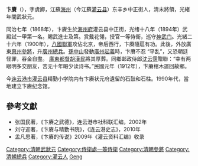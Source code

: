 '''卞賡'''（{{bd|1868年||1911年||Bian卞}}），字虞卿，江蘇[[海州|海州]]（今江蘇[[灌云县|灌云县]]）东辛乡中正街人，清末將領，光緒年間武狀元。

同治七年（1868年），卞賡生於[[海州府|海州府]]灌云县中正街，光绪十八年（1894年）武殿試一甲第一名。賜武進士及第。赏戴花翎，授官一等侍衛，巡守[[神武门|神武门]]。光緒二十六年（1900年），[[八國聯軍|八國聯軍]]攻佔北京，帝后西行，卞賡隨扈有功。此後，外放廣東[[惠州|惠州]][[參將|參將]]，升[[廣州|廣州]][[總兵|總兵]]。[[孫中山|孫中山]]發動[[廣州起義|廣州起義]]時，卞賡不忍 “平乱”，又恐朝廷怪罪，吞金自盡。 [[廣東|廣東]][[都督|都督]][[胡漢民|胡漢民]]將其厚葬。同鄉邮政侍郎[[沈云霈|沈云霈]]贈聯：“幸有两眼明多交朋友，苦无十年暇少读诗书。”民國元年（1912年），卞賡棺木運回故鄉。

今[[连云港市|连云港市]][[灌云县|灌云县]]精勤小学院内有卞赓状元府遺留的石鼓和石柱。1990年代，當地建立卞赓纪念馆。

==參考文獻==
*张国民著，《卞赓之武德》，连云港市社科联汇编，2002年
*刘守迎著，《卞赓与精勤书院》，《连云港史志》，2010年
*孟凡思著，《卞赓的传说》2009年《灌云资料汇编》收录


{{光緒十八年壬辰科武殿試金榜}}
{{DEFAULTSORT:Bian}}

[[Category:清朝武狀元|Category:清朝武狀元]]
[[Category:侍衛處一等侍衛|Category:侍衛處一等侍衛]]
[[Category:清朝參將|Category:清朝參將]]
[[Category:清朝總兵|Category:清朝總兵]]
[[Category:灌云人|Category:灌云人]]
[[Category:卞姓|Geng]]